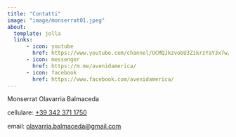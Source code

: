 ```yaml
---
title: "Contatti"
image: "image/monserrat01.jpeg"
about:
  template: jolla
  links:
      - icon: youtube
        href: https://www.youtube.com/channel/UCMQJkzvobU3ZikrzYaY3x7w/featured/
      - icon: messenger
        href: https://m.me/avenidamerica/
      - icon: facebook
        href: https://www.facebook.com/avenidamerica/
---
```




Monserrat Olavarria Balmaceda

cellulare: [+39 342 371 1750](tel:+393423711750)

email: [olavarria.balmaceda\@gmail.com](mailto:olavarria.balmaceda@gmail.com)

